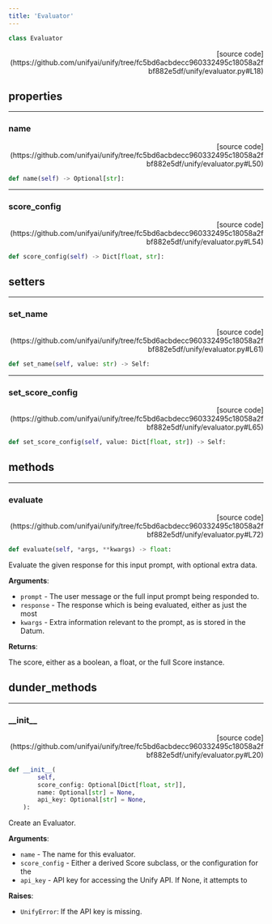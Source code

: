 ```yaml
---
title: 'Evaluator'
---
```


```python
class Evaluator
```

<p align="right">[source code](https://github.com/unifyai/unify/tree/fc5bd6acbdecc960332495c18058a2fbf882e5df/unify/evaluator.py#L18)</p>



## properties

---

### name

<p align="right">[source code](https://github.com/unifyai/unify/tree/fc5bd6acbdecc960332495c18058a2fbf882e5df/unify/evaluator.py#L50)</p>

```python
def name(self) -> Optional[str]:
```



---

### score\_config

<p align="right">[source code](https://github.com/unifyai/unify/tree/fc5bd6acbdecc960332495c18058a2fbf882e5df/unify/evaluator.py#L54)</p>

```python
def score_config(self) -> Dict[float, str]:
```



## setters

---

### set\_name

<p align="right">[source code](https://github.com/unifyai/unify/tree/fc5bd6acbdecc960332495c18058a2fbf882e5df/unify/evaluator.py#L61)</p>

```python
def set_name(self, value: str) -> Self:
```



---

### set\_score\_config

<p align="right">[source code](https://github.com/unifyai/unify/tree/fc5bd6acbdecc960332495c18058a2fbf882e5df/unify/evaluator.py#L65)</p>

```python
def set_score_config(self, value: Dict[float, str]) -> Self:
```



## methods

---

### evaluate

<p align="right">[source code](https://github.com/unifyai/unify/tree/fc5bd6acbdecc960332495c18058a2fbf882e5df/unify/evaluator.py#L72)</p>

```python
def evaluate(self, *args, **kwargs) -> float:
```

Evaluate the given response for this input prompt, with optional extra data.

**Arguments**:

- `prompt` - The user message or the full input prompt being responded to.
- `response` - The response which is being evaluated, either as just the most
- `kwargs` - Extra information relevant to the prompt, as is stored in the Datum.



**Returns**:

The score, either as a boolean, a float, or the full Score instance.

## dunder_methods

---

### \_\_init\_\_

<p align="right">[source code](https://github.com/unifyai/unify/tree/fc5bd6acbdecc960332495c18058a2fbf882e5df/unify/evaluator.py#L20)</p>

```python
def __init__(
        self,
        score_config: Optional[Dict[float, str]],
        name: Optional[str] = None,
        api_key: Optional[str] = None,
    ):
```

Create an Evaluator.

**Arguments**:

- `name` - The name for this evaluator.
- `score_config` - Either a derived Score subclass, or the configuration for the
- `api_key` - API key for accessing the Unify API. If None, it attempts to



**Raises**:

- `UnifyError`: If the API key is missing.